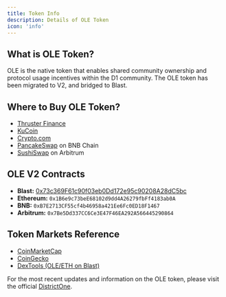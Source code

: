 ```yaml
---
title: Token Info
description: Details of OLE Token
icon: 'info'
---
```


## What is OLE Token?
OLE is the native token that enables shared community ownership and protocol usage incentives within the D1 community. The OLE token has been migrated to V2, and bridged to Blast.

## Where to Buy OLE Token?
- [Thruster Finance](https://app.thruster.finance/?token1=0x73c369F61c90f03eb0Dd172e95c90208A28dC5bc&token2=0x4300000000000000000000000000000000000004)
- [KuCoin](https://www.kucoin.com/trade/OLE-USDT)
- [Crypto.com](https://crypto.com/price/openleverage)
- [PancakeSwap](https://pancakeswap.finance/swap?outputCurrency=0xb7e2713cf55cf4b469b5a8421ae6fc0ed18f1467&chainId=56&inputCurrency=BNB) on BNB Chain
- [SushiSwap](https://www.sushi.com/swap?chainId=42161&token0=0xaf88d065e77c8cC2239327C5EDb3A432268e5831&token1=0x7Be5Dd337CC6cE3e474F64E2A92A566445290864) on Arbitrum

## OLE V2 Contracts
- **Blast:** [0x73c369F61c90f03eb0Dd172e95c90208A28dC5bc](https://blastscan.io/address/0x73c369f61c90f03eb0dd172e95c90208a28dc5bc)
- **Ethereum:** `0x1B6e9c73beE68102d9dd4A26279fbFf4183ab0A`
- **BNB:** `0xB7E2713CF55cf4b46958a421Ee6Fc0ED18F1467`
- **Arbitrum:** `0x7Be5Dd337CC6Ce3E47F46EA292A566445290864`

## Token Markets Reference
- [CoinMarketCap](https://coinmarketcap.com/currencies/openleverage/)
- [CoinGecko](https://www.coingecko.com/en/coins/openleverage)
- [DexTools (OLE/ETH on Blast)](https://www.dextools.io/app/en/blast/pair-explorer/0x254b286ae84432f4cdcf41851627a2dd4d8a9894?t=1709239116259)

For the most recent updates and information on the OLE token, please visit the official [DistrictOne](https://www.districtone.io/).
